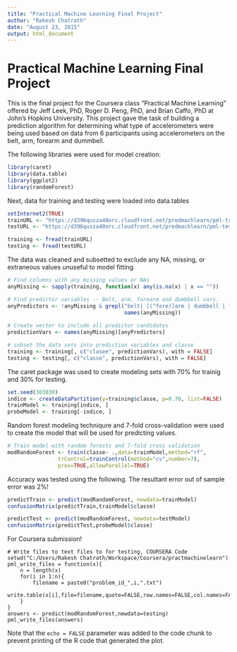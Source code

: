 ```yaml
---
title: "Practical Machine Learning Final Project"
author: "Rakesh Chatrath"
date: "August 23, 2015"
output: html_document
---
```

Practical Machine Learning Final Project 
===========================================================================================================
This is the final project for the Coursera class "Practical Machine Learning" offered by Jeff Leek, PhD, Roger D. Peng, PhD, and Brian Caffo, PhD at John's Hopkins University. This project gave the task of building a prediction algorithm for determining what type of accelerometers were being used based on data from 6 participants using accelerometers on the belt, arm, forearm and dummbell. 

The following libraries were used for model creation: 

```r
library(caret)
library(data.table)
library(ggplot2)
library(randomForest)
```

Next, data for training and testing were loaded into data.tables 
```r
setInternet2(TRUE)
trainURL <- "https://d396qusza40orc.cloudfront.net/predmachlearn/pml-training.csv"
testURL <- "https://d396qusza40orc.cloudfront.net/predmachlearn/pml-testing.csv"

training <- fread(trainURL)
testing <- fread(testURL)
```

The data was cleaned and subsetted to exclude any NA, missing, or extraneous values unuseful to model fitting. 
```r
# Find columns with any missing values or NAs
anyMissing <- sapply(training, function(x) any(is.na(x) | x == ""))

# Find predictor variables -- Belt, arm, forearm and dumbbell vars.
anyPredictors <- !anyMissing & grepl("belt| [(^fore)]arm | dumbbell | forearm", 
                                     names(anyMissing))
                                     
# Create vector to include all predictor candidates
predictionVars <- names(anyMissing)[anyPredictors]

# subset the data sets into prediction variables and classe 
training <- training[, c("clasee", predictionVars), with = FALSE]
testing <- testing[, c("classe", predictionVars), with = FALSE]
```

The caret package was used to create modeling sets with 70% for trainig and 30% for testing. 
```r
set.seed(303030)
indice <- createDataPartition(y=training$classe, p=0.70, list=FALSE)
trainModel <- training[indice, ]
probeModel <- training[-indice, ]
```

Random forest modeling techniqure and 7-fold cross-validation were used to create the model that will be used for predicting values. 
```r
# Train model with random forests and 7-fold cross validation 
modRandomForest <- train(classe~ .,data=trainModel,method="rf",
                trControl=trainControl(method="cv",number=7),
                prox=TRUE,allowParallel=TRUE)
```

Accuracy was tested using the following. The resultant error out of sample error was 2%! 
```r
predictTrain <- predict(modRandomForest, newdata=trainModel)
confusionMatrix(predictTrain,trainModel$classe)

predictTest <- predict(modRandomForest, newdata=testModel)
confusionMatrix(predictTest,probeModel$classe)
```

For Coursera submission!
```
# Write files to text files to for testing, COURSERA Code 
setwd("C:/Users/Rakesh Chatrath/Workspace/Coursera/practmachinelearn")
pml_write_files = function(x){
    n = length(x)
    for(i in 1:n){
        filename = paste0("problem_id_",i,".txt")
        write.table(x[i],file=filename,quote=FALSE,row.names=FALSE,col.names=FALSE)
    }
}
answers <- predict(modRandomForest,newdata=testing)
pml_write_files(answers)
```


Note that the `echo = FALSE` parameter was added to the code chunk to prevent printing of the R code that generated the plot.
